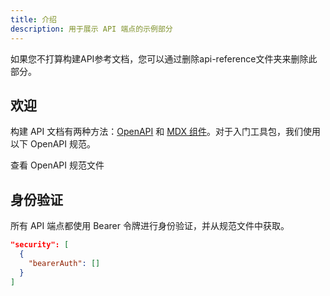 ```yaml
---
title: 介绍
description: 用于展示 API 端点的示例部分
---
```


<Note>
  如果您不打算构建API参考文档，您可以通过删除api-reference文件夹来删除此部分。
</Note>

## 欢迎

构建 API 文档有两种方法：[OpenAPI](https://mintlify.com/docs/api-playground/openapi/setup) 和 [MDX 组件](https://mintlify.com/docs/api-playground/mdx/configuration)。对于入门工具包，我们使用以下 OpenAPI 规范。

<Card title="Plant Store Endpoints" icon="leaf" href="https://github.com/mintlify/starter/blob/main/api-reference/openapi.json">
  查看 OpenAPI 规范文件
</Card>

## 身份验证

所有 API 端点都使用 Bearer 令牌进行身份验证，并从规范文件中获取。

```json
"security": [
  {
    "bearerAuth": []
  }
]
```
